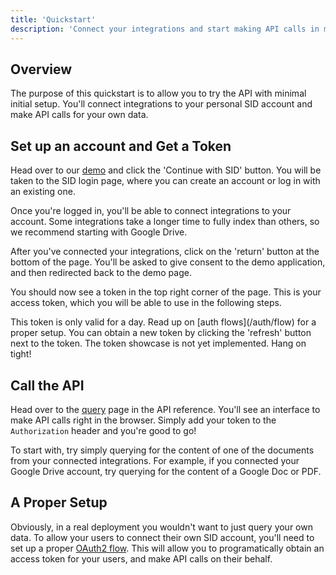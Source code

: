 ```yaml
---
title: 'Quickstart'
description: 'Connect your integrations and start making API calls in minutes'
---
```

## Overview
The purpose of this quickstart is to allow you to try the API with minimal initial setup.
You'll connect integrations to your personal SID account and make API calls for your own data.

## Set up an account and Get a Token
Head over to our [demo](https://demo.sid.ai) and click the 'Continue with SID' button.
You will be taken to the SID login page, where you can create an account or log in with an existing one.

Once you're logged in, you'll be able to connect integrations to your account.
Some integrations take a longer time to fully index than others, so we recommend starting with Google Drive.

After you've connected your integrations, click on the 'return' button at the bottom of the page.
You'll be asked to give consent to the demo application, and then redirected back to the demo page.

You should now see a token in the top right corner of the page.
This is your access token, which you will be able to use in the following steps.

<Info>
This token is only valid for a day. Read up on [auth flows](/auth/flow) for a proper setup.
</Info>
<Info>
You can obtain a new token by clicking the 'refresh' button next to the token.
</Info>
<Warning>
The token showcase is not yet implemented. Hang on tight!
</Warning>

## Call the API
Head over to the [query](/api-reference/endpoint/query) page in the API reference. You'll see an interface to
make API calls right in the browser. Simply add your token to the `Authorization` header and you're good to go!

To start with, try simply querying for the content of one of the documents from your connected integrations.
For example, if you connected your Google Drive account, try querying for the content of a Google Doc or PDF.

## A Proper Setup
Obviously, in a real deployment you wouldn't want to just query your own data.
To allow your users to connect their own SID account, you'll need to set up a proper [OAuth2 flow](/auth/flow).
This will allow you to programatically obtain an access token for your users, and make API calls on their behalf.
